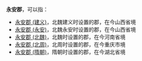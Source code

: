 '''永安郡'''，可以指：
*[[永安郡_(建义)|永安郡 (建义)]]，北魏建义时设置的郡，在今山西省境
*[[永安郡_(永安)|永安郡 (永安)]]，北魏永安时设置的郡，在今山西省境
*[[永安郡_(北魏)|永安郡 (北魏)]]，北魏时设置的郡，在今河南省境
*[[永安郡_(北周)|永安郡 (北周)]]，北周时设置的郡，在今重庆市境
*[[永安郡_(隋朝)|永安郡 (隋朝)]]，隋朝时设置的郡，在今湖北省境

{{Disambig|Y|Cat=三字中国郡名消歧义}}